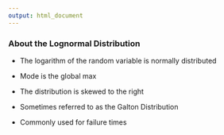 ```yaml
---
output: html_document
---
```


<h3>About the Lognormal Distribution</h3>

- The logarithm of the random variable is normally distributed

- Mode is the global max

- The distribution is skewed to the right

- Sometimes referred to as the Galton Distribution

- Commonly used for failure times
